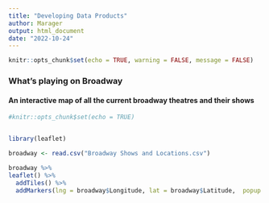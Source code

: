 ```yaml
---
title: "Developing Data Products"
author: Marager
output: html_document
date: "2022-10-24"
---
```



```r
knitr::opts_chunk$set(echo = TRUE, warning = FALSE, message = FALSE)
```


### What's playing on Broadway
#### An interactive map of all the current broadway theatres and their shows
```r
#knitr::opts_chunk$set(echo = TRUE)


library(leaflet)

broadway <- read.csv("Broadway Shows and Locations.csv")

broadway %>%
leaflet() %>%
  addTiles() %>% 
  addMarkers(lng = broadway$Longitude, lat = broadway$Latitude,  popup = paste("Theatre:", broadway$Theater, "<br>", "Now Showing:", broadway$Current.Show))

```


